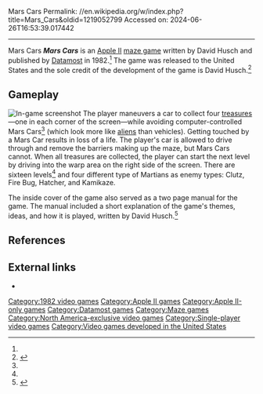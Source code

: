Mars Cars
Permalink: //en.wikipedia.org/w/index.php?title=Mars_Cars&oldid=1219052799
Accessed on: 2024-06-26T16:53:39.017442



------
Mars Cars
{{short description|1982 video game}}
{{articleissues|
{{more references|date=July 2016}}
{{notability|date=April 2024}}
}}
{{Infobox video game
|image          = Mars Cars cover.jpg
|developer      = [[Datamost]]
|publisher      = Datamost
|designer       = David Husch <ref name="giantlist"/>
|released       = [[1982 in video gaming|1982]]
|genre          = [[List of maze video games|Maze]]
|modes          = [[Single-player video game|Single-player]]
|platforms      = [[Apple II series|Apple II]]
}}
'''''Mars Cars''''' is an [[Apple II series|Apple II]] [[maze game]] written by David Husch and published by [[Datamost]] in 1982.<ref name="giantlist"/> The game was released to the United States and the sole credit of the development of the game is David Husch.<ref>{{cite web |title=Mars Cars |url=https://www.mobygames.com/game/28131/mars-cars/ |website=mobygames.com |access-date=27 March 2023}}</ref>

==Gameplay==
[[Image:Marscars2.jpg|thumb|In-game screenshot]]
The player maneuvers a car to collect four [[treasure]]s&mdash;one in each corner of the screen&mdash;while avoiding computer-controlled Mars Cars<ref name=avalanche/> (which look more like [[Extraterrestrials in fiction|aliens]] than vehicles). Getting touched by a Mars Car results in loss of a life.  The player's car is allowed to drive through and remove the barriers making up the maze, but Mars Cars cannot. When all treasures are collected, the player can start the next level by driving into the warp area on the right side of the screen. There are sixteen levels<ref name=avalanche/> and four different type of Martians as enemy types: Clutz, Fire Bug, Hatcher, and Kamikaze. 

The inside cover of the game also served as a two page manual for the game. The manual included a short explanation of the game's themes, ideas, and how it is played, written by David Husch.<ref>{{cite web |last1=Husch |first1=David |title=MARS CARS |url=https://www.mobygames.com/game/28131/mars-cars/cover/group-32084/cover-86633/ |website=www.mobygames.com/ |publisher=Datamost, Inc. |access-date=27 March 2023}}</ref> 

==References==
{{reflist|refs=
<ref name="giantlist">{{cite web|title=The Giant List of Classic Game Programmers|url=https://dadgum.com/giantlist/ |last1=Hague |first1=James}}</ref>
<ref name="avalanche">{{cite journal |title=An Avalanche of Apple Games |journal=Creative Computing |date=January 1983 |volume=9 |issue=1 |page=68 |url=https://www.atarimagazines.com/creative/v9n1/68_An_avalanche_of_Apple_gam.php}}</ref>
}}

==External links==
*{{internet archive game|a2woz_Mars_Cars_1982_Datamost}}

[[Category:1982 video games]]
[[Category:Apple II games]]
[[Category:Apple II-only games]]
[[Category:Datamost games]]
[[Category:Maze games]]
[[Category:North America-exclusive video games]]
[[Category:Single-player video games]]
[[Category:Video games developed in the United States]]


{{maze-videogame-stub}}